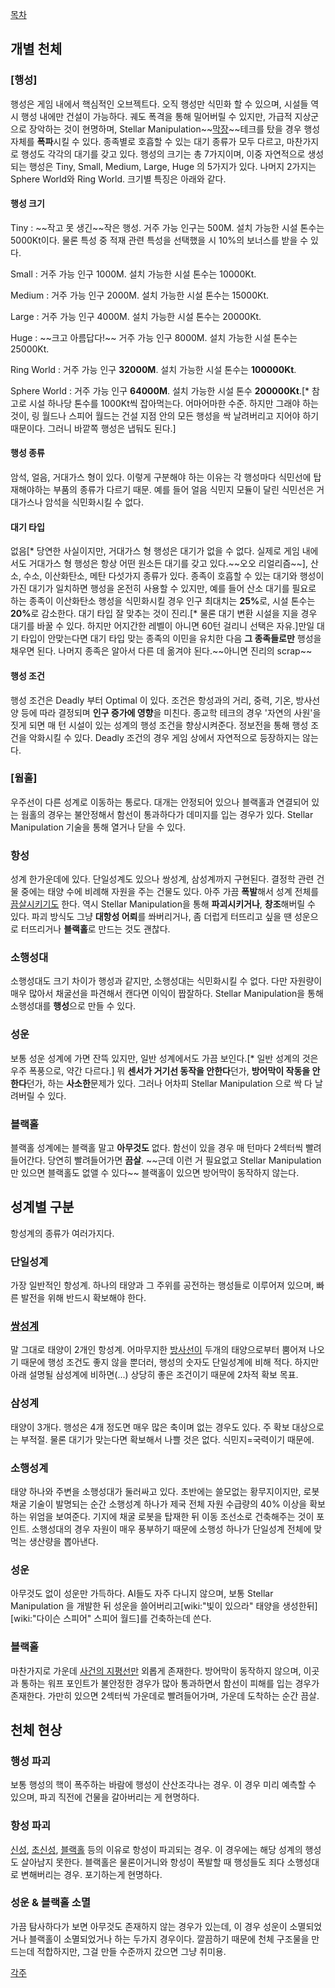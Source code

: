 [[목차]]

== 개별 천체 ==

=== [행성] ===
행성은 게임 내에서 핵심적인 오브젝트다. 오직 행성만 식민화 할 수 있으며, 시설들 역시 행성 내에만 건설이 가능하다. 궤도 폭격을 통해 밀어버릴 수 있지만, 가급적 지상군으로 장악하는 것이 현명하며, Stellar Manipulation~~[[막장]]~~테크를 탔을 경우 행성 자체를 '''폭파'''시킬 수 있다. 종족별로 호흡할 수 있는 대기 종류가 모두 다르고, 마찬가지로 행성도 각각의 대기를 갖고 있다. 행성의 크기는 총 7가지이며, 이중 자연적으로 생성되는 행성은 Tiny, Small, Medium, Large, Huge 의 5가지가 있다. 나머지 2가지는 Sphere World와 Ring World. 크기별 특징은 아래와 같다.

==== 행성 크기 ====
Tiny : ~~작고 못 생긴~~작은 행성. 거주 가능 인구는 500M. 설치 가능한 시설 톤수는 5000Kt이다. 물론 특성 중 적재 관련 특성을 선택했을 시 10%의 보너스를 받을 수 있다.

Small : 거주 가능 인구 1000M. 설치 가능한 시설 톤수는 10000Kt.

Medium : 거주 가능 인구 2000M. 설치 가능한 시설 톤수는 15000Kt.

Large : 거주 가능 인구 4000M. 설치 가능한 시설 톤수는 20000Kt.

Huge : ~~크고 아름답다!~~ 거주 가능 인구 8000M. 설치 가능한 시설 톤수는 25000Kt.

Ring World : 거주 가능 인구 '''32000M'''. 설치 가능한 시설 톤수는 '''100000Kt'''.

Sphere World : 거주 가능 인구 '''64000M'''. 설치 가능한 시설 톤수 '''200000Kt'''.[* 참고로 시설 하나당 톤수를 1000Kt씩 잡아먹는다. 어마어마한 수준. 하지만 그래야 하는 것이, 링 월드나 스피어 월드는 건설 지점 안의 모든 행성을 싹 날려버리고 지어야 하기 때문이다. 그러니 바깥쪽 행성은 냅둬도 된다.]

==== 행성 종류 ====
암석, 얼음, 거대가스 형이 있다. 이렇게 구분해야 하는 이유는 각 행성마다 식민선에 탑재해야하는 부품의 종류가 다르기 때문. 예를 들어 얼음 식민지 모듈이 달린 식민선은 거대가스나 암석을 식민화시킬 수 없다.

==== 대기 타입 ====
없음[* 당연한 사실이지만, 거대가스 형 행성은 대기가 없을 수 없다. 실제로 게임 내에서도 거대가스 형 행성은 항상 어떤 원소든 대기를 갖고 있다.~~오오 리얼리즘~~], 산소, 수소, 이산화탄소, 메탄 다섯가지 종류가 있다. 종족이 호흡할 수 있는 대기와 행성이 가진 대기가 일치하면 행성을 온전히 사용할 수 있지만, 예를 들어 산소 대기를 필요로 하는 종족이 이산화탄소 행성을 식민화시킬 경우 인구 최대치는 '''25%'''로, 시설 톤수는 '''20%'''로 감소한다. 대기 타입 잘 맞추는 것이 진리.[* 물론 대기 변환 시설을 지을 경우 대기를 바꿀 수 있다. 하지만 어지간한 레벨이 아니면 60턴 걸리니 선택은 자유.]만일 대기 타입이 안맞는다면 대기 타입 맞는 종족의 이민을 유치한 다음 '''그 종족들로만''' 행성을 채우면 된다. 나머지 종족은 알아서 다른 데 옮겨야 된다.~~아니면 진리의 scrap~~

==== 행성 조건 ====
행성 조건은 Deadly 부터 Optimal 이 있다. 조건은 항성과의 거리, 중력, 기온, 방사선 양 등에 따라 결정되며 '''인구 증가에 영향'''을 미친다. 종교학 테크의 경우 '자연의 사원'을 짓게 되면 매 턴 시설이 있는 성계의 행성 조건을 향상시켜준다. 정보전을 통해 행성 조건을 악화시킬 수 있다. Deadly 조건의 경우 게임 상에서 자연적으로 등장하지는 않는다.

=== [웜홀] ===
우주선이 다른 성계로 이동하는 통로다. 대개는 안정되어 있으나 블랙홀과 연결되어 있는 웜홀의 경우는 불안정해서 함선이 통과하다가 데미지를 입는 경우가 있다. Stellar Manipulation 기술을 통해 열거나 닫을 수 있다.

=== 항성 ===
성계 한가운데에 있다. 단일성계도 있으나 쌍성계, 삼성계까지 구현된다. 결정학 관련 건물 중에는 태양 수에 비례해 자원을 주는 건물도 있다. 아주 가끔 '''폭발'''해서 성계 전체를 [[끔살]]시키기도 한다. 역시 Stellar Manipulation을 통해 '''파괴시키거나''', '''창조'''해버릴 수 있다. 파괴 방식도 그냥 '''대항성 어뢰'''를 쏴버리거나, 좀 더럽게 터뜨리고 싶을 땐 성운으로 터뜨리거나 '''블랙홀'''로 만드는 것도 괜찮다.

=== 소행성대 ===
소행성대도 크기 차이가 행성과 같지만, 소행성대는 식민화시킬 수 없다. 다만 자원량이 매우 많아서 채굴선을 파견해서 캔다면 이익이 짭잘하다. Stellar Manipulation을 통해 소행성대를 '''행성'''으로 만들 수 있다.

=== 성운 ===
보통 성운 성계에 가면 잔뜩 있지만, 일반 성계에서도 가끔 보인다.[* 일반 성계의 것은 우주 폭풍으로, 약간 다르다.] 뭐 '''센서가 거기선 동작을 안한다'''던가, '''방어막이 작동을 안한다'''던가, 하는 '''사소한'''문제가 있다. 그러나 어차피 Stellar Manipulation 으로 싹 다 날려버릴 수 있다.

=== 블랙홀 ===
블랙홀 성계에는 블랙홀 말고 '''아무것도''' 없다. 함선이 있을 경우 매 턴마다 2섹터씩 빨려들어간다. 당연히 빨려들어가면 '''끔살'''. ~~근데 이런 거 필요없고 Stellar Manipulation만 있으면 블랙홀도 없앨 수 있다~~ 블랙홀이 있으면 방어막이 동작하지 않는다.

== 성계별 구분 ==

항성계의 종류가 여러가지다.

=== 단일성계 ===

가장 일반적인 항성계. 하나의 태양과 그 주위를 공전하는 행성들로 이루어져 있으며, 빠른 발전을 위해 반드시 확보해야 한다.

=== [[쌍성]]계 ===

말 그대로 태양이 2개인 항성계. 어마무지한 [[방사선]]이 두개의 태양으로부터 뿜어져 나오기 때문에 행성 조건도 좋지 않을 뿐더러, 행성의 숫자도 단일성계에 비해 적다. 하지만 아래 설명될 삼성계에 비하면(...) 상당히 좋은 조건이기 때문에 2차적 확보 목표.

=== 삼성계 ===

태양이 3개다. 행성은 4개 정도면 매우 많은 축이며 없는 경우도 있다. 주 확보 대상으로는 부적절. 물론 대기가 맞는다면 확보해서 나쁠 것은 없다. 식민지=국력이기 때문에.

=== 소행성계 ===

태양 하나와 주변을 소행성대가 둘러싸고 있다. 초반에는 쓸모없는 황무지이지만, 로봇 채굴 기술이 발명되는 순간 소행성계 하나가 제국 전체 자원 수급량의 40% 이상을 확보하는 위엄을 보여준다. 기지에 채굴 로봇을 탑재한 뒤 이동 조선소로 건축해주는 것이 포인트. 소행성대의 경우 자원이 매우 풍부하기 때문에 소행성 하나가 단일성계 전체에 맞먹는 생산량을 뽑아낸다.

=== 성운 ===

아무것도 없이 성운만 가득하다. AI들도 자주 다니지 않으며, 보통 Stellar Manipulation 을 개발한 뒤 성운을 쓸어버리고[wiki:"빛이 있으라" 태양을 생성한뒤] [wiki:"다이슨 스피어" 스피어 월드]를 건축하는데 쓴다.

=== 블랙홀 ===

마찬가지로 가운데 [[사건의 지평선]]만 외롭게 존재한다. 방어막이 동작하지 않으며, 이곳과 통하는 워프 포인트가 불안정한 경우가 많아 통과하면서 함선이 피해를 입는 경우가 존재한다. 가만히 있으면 2섹터씩 가운데로 빨려들어가며, 가운데 도착하는 순간 끔살.

== 천체 현상 ==

=== 행성 파괴 ===

보통 행성의 핵이 폭주하는 바람에 행성이 산산조각나는 경우. 이 경우 미리 예측할 수 있으며, 파괴 직전에 건물을 갈아버리는 게 현명하다.

=== 항성 파괴 ===

[[신성]], [[초신성]], [[블랙홀]] 등의 이유로 항성이 파괴되는 경우. 이 경우에는 해당 성계의 행성도 살아남지 못한다. 블랙홀은 물론이거니와 항성이 폭발할 때 행성들도 죄다 소행성대로 변해버리는 경우. 포기하는게 현명하다.

=== 성운 & 블랙홀 소멸 ===

가끔 탐사하다가 보면 아무것도 존재하지 않는 경우가 있는데, 이 경우 성운이 소멸되었거나 블랙홀이 소멸되었거나 하는 두가지 경우이다. 깔끔하기 때문에 천체 구조물을 만드는데 적합하지만, 그걸 만들 수준까지 갔으면 그냥 취미용.

[[각주]]
